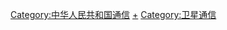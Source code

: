 {{Catmore}}

[[Category:中华人民共和国通信|Category:中华人民共和国通信]]
[[Category:中国人造卫星|+]]
[[Category:卫星通信|Category:卫星通信]]